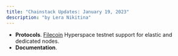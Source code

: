 ```yaml
---
title: "Chainstack Updates: January 19, 2023"
description: "by Lera Nikitina"
---
```

- **Protocols**. [Filecoin](/docs/protocols-networks) Hyperspace testnet support for elastic and dedicated nodes.
- **Documentation**.
<CardGroup cols={2}>
	<Card title="General Filecoin documentation." icon="angle-right" iconType="solid" horizontal/>
	<Card title="Filecoin tutorial" icon="angle-right" iconType="solid" href="/docs/filecoin-tutorial-deploy-a-deal-making-contract-on-filecoin-with-hardhat" horizontal/>
</CardGroup>
